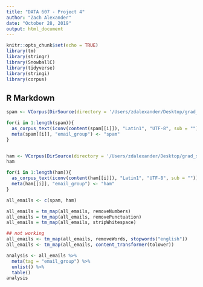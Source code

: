 ```yaml
---
title: "DATA 607 - Project 4"
author: "Zach Alexander"
date: "October 28, 2019"
output: html_document
---
```


```r
knitr::opts_chunk$set(echo = TRUE)
library(tm)
library(stringr)
library(SnowballC)
library(tidyverse)
library(stringi)
library(corpus)
```

## R Markdown

```r
spam <- VCorpus(DirSource(directory = '/Users/zdalexander/Desktop/grad_school/data_607_cunysps/data607_cunysps/Project4/spam'))

for(i in 1:length(spam)){
  as_corpus_text(iconv(content(spam[[i]]), "Latin1", "UTF-8", sub = ""))
  meta(spam[[i]], "email_group") <- "spam"
}


ham <- VCorpus(DirSource(directory = '/Users/zdalexander/Desktop/grad_school/data_607_cunysps/data607_cunysps/Project4/easy_ham'))
ham

for(i in 1:length(ham)){
  as_corpus_text(iconv(content(ham[[i]]), "Latin1", "UTF-8", sub = ""))
  meta(ham[[i]], "email_group") <- "ham"
}

all_emails <- c(spam, ham)
```

```r
all_emails = tm_map(all_emails, removeNumbers)
all_emails = tm_map(all_emails, removePunctuation)
all_emails = tm_map(all_emails, stripWhitespace)

## not working
all_emails <- tm_map(all_emails, removeWords, stopwords("english"))
all_emails <- tm_map(all_emails, content_transformer(tolower))
```


```r
analysis <- all_emails %>%
  meta(tag = "email_group") %>%
  unlist() %>%
  table() 
analysis
```

